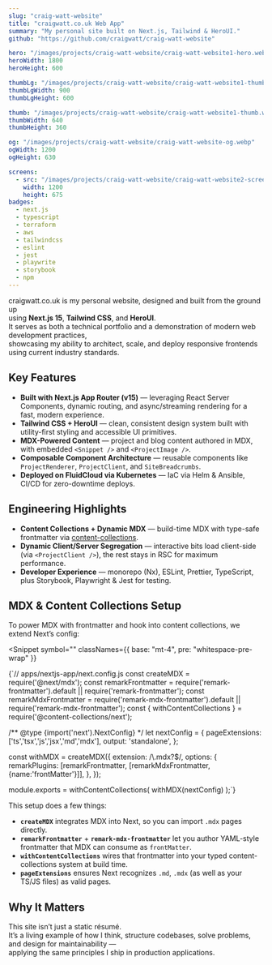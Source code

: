 ```yaml
---
slug: "craig-watt-website"
title: "craigwatt.co.uk Web App"
summary: "My personal site built on Next.js, Tailwind & HeroUI."
github: "https://github.com/craigwatt/craig-watt-website"

hero: "/images/projects/craig-watt-website/craig-watt-website1-hero.webp"
heroWidth: 1800
heroHeight: 600

thumbLg: "/images/projects/craig-watt-website/craig-watt-website1-thumb-lg.webp"
thumbLgWidth: 900
thumbLgHeight: 600

thumb: "/images/projects/craig-watt-website/craig-watt-website1-thumb.webp"
thumbWidth: 640
thumbHeight: 360

og: "/images/projects/craig-watt-website/craig-watt-website-og.webp"
ogWidth: 1200
ogHeight: 630

screens:
  - src: "/images/projects/craig-watt-website/craig-watt-website2-screen-1.webp"
    width: 1200
    height: 675
badges:
  - next.js
  - typescript
  - terraform
  - aws
  - tailwindcss
  - eslint
  - jest
  - playwrite
  - storybook
  - npm
---
```


craigwatt.co.uk is my personal website, designed and built from the ground up  
using **Next.js 15**, **Tailwind CSS**, and **HeroUI**.  
It serves as both a technical portfolio and a demonstration of modern web development practices,  
showcasing my ability to architect, scale, and deploy responsive frontends using current industry standards.

## Key Features

- **Built with Next.js App Router (v15)** — leveraging React Server Components, dynamic routing, and async/streaming rendering for a fast, modern experience.  
- **Tailwind CSS + HeroUI** — clean, consistent design system built with utility-first styling and accessible UI primitives.  
- **MDX-Powered Content** — project and blog content authored in MDX, with embedded `<Snippet />` and `<ProjectImage />`.  
- **Composable Component Architecture** — reusable components like `ProjectRenderer`, `ProjectClient`, and `SiteBreadcrumbs`.  
- **Deployed on FluidCloud via Kubernetes** — IaC via Helm & Ansible, CI/CD for zero-downtime deploys.

<ProjectImage
  src="/images/projects/craig-watt-website/craig-watt-website2-screen-1.webp"
  width={1200}
  height={675}
  alt="Screenshot of homepage"
  className="rounded-2xl shadow-lg mx-auto my-8"
/>

## Engineering Highlights

- **Content Collections + Dynamic MDX** — build-time MDX with type-safe frontmatter via [content-collections](https://github.com/content-collections).  
- **Dynamic Client/Server Segregation** — interactive bits load client-side (via `<ProjectClient />`), the rest stays in RSC for maximum performance.  
- **Developer Experience** — monorepo (Nx), ESLint, Prettier, TypeScript, plus Storybook, Playwright & Jest for testing.

## MDX & Content Collections Setup

To power MDX with frontmatter and hook into content collections, we extend Next’s config:

<Snippet
  symbol=""
  classNames={{ base: "mt-4", pre: "whitespace-pre-wrap" }}
>
{`// apps/nextjs-app/next.config.js
const createMDX = require('@next/mdx');
const remarkFrontmatter    = require('remark-frontmatter').default || require('remark-frontmatter');
const remarkMdxFrontmatter = require('remark-mdx-frontmatter').default || require('remark-mdx-frontmatter');
const { withContentCollections } = require('@content-collections/next');

/** @type {import('next').NextConfig} */
let nextConfig = {
  pageExtensions: ['ts','tsx','js','jsx','md','mdx'],
  output: 'standalone',
};

const withMDX = createMDX({
  extension: /\\.mdx?$/,
  options: {
    remarkPlugins: [remarkFrontmatter, [remarkMdxFrontmatter,{name:'frontMatter'}]],
  },
});

module.exports = withContentCollections(
  withMDX(nextConfig)
);`}
</Snippet>

This setup does a few things:

- **`createMDX`** integrates MDX into Next, so you can import `.mdx` pages directly.  
- **`remarkFrontmatter`** + **`remark-mdx-frontmatter`** let you author YAML-style frontmatter that MDX can consume as `frontMatter`.  
- **`withContentCollections`** wires that frontmatter into your typed content-collections system at build time.  
- **`pageExtensions`** ensures Next recognizes `.md`, `.mdx` (as well as your TS/JS files) as valid pages.

## Why It Matters

This site isn’t just a static résumé.  
It’s a living example of how I think, structure codebases, solve problems, and design for maintainability —  
applying the same principles I ship in production applications.
